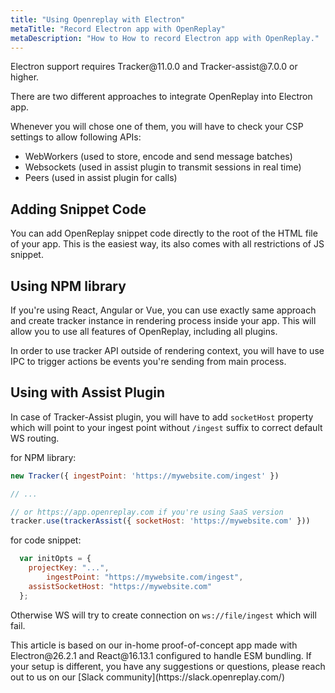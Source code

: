 ```yaml
---
title: "Using Openreplay with Electron"
metaTitle: "Record Electron app with OpenReplay"
metaDescription: "How to How to record Electron app with OpenReplay."
---
```


<Aside type="caution">
	Electron support requires Tracker@11.0.0 and Tracker-assist@7.0.0 or higher.
</Aside>

There are two different approaches to integrate OpenReplay into Electron app.

Whenever you will chose one of them, you will have to check your CSP settings to allow following APIs:
- WebWorkers (used to store, encode and send message batches)
- Websockets (used in assist plugin to transmit sessions in real time)
- Peers (used in assist plugin for calls)

## Adding Snippet Code

You can add OpenReplay snippet code  directly to the root of the HTML file of your app.
This is the easiest way, its also comes with all restrictions of JS snippet.

## Using NPM library

If you're using React, Angular or Vue, you can use exactly same approach and create tracker instance in rendering
process inside your app. This will allow you to use all features of OpenReplay, including all plugins.

In order to use tracker API outside of rendering context, you will have to use IPC to trigger actions be events
you're sending from main process.

## Using with Assist Plugin


In case of Tracker-Assist plugin, you will have to add `socketHost` property which will point to your ingest point
without `/ingest` suffix to correct default WS routing.

for NPM library:
```js
new Tracker({ ingestPoint: 'https://mywebsite.com/ingest' })

// ...

// or https://app.openreplay.com if you're using SaaS version
tracker.use(trackerAssist({ socketHost: 'https://mywebsite.com' }))
```

for code snippet:
```js
  var initOpts = {
    projectKey: "...",
		ingestPoint: "https://mywebsite.com/ingest",
    assistSocketHost: "https://mywebsite.com"
  };
```

Otherwise WS will try to create connection on `ws://file/ingest` which will fail.


<Aside type="tip">
	This article is based on our in-home proof-of-concept app made with Electron@26.2.1 and React@16.13.1 configured
	to handle ESM bundling. If your setup is different, you have any suggestions or questions, please reach out to us on
	our
	[Slack community](https://slack.openreplay.com/)
</Aside>
